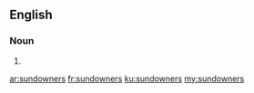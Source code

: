 ==English==

===Noun===
{{head|en|plural}}

# {{plural of|sundowner|lang=en|nocat=1}}

[[ar:sundowners]]
[[fr:sundowners]]
[[ku:sundowners]]
[[my:sundowners]]